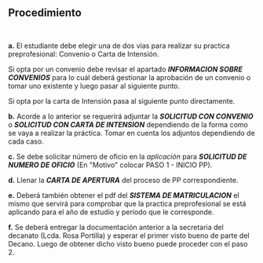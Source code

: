 ## Procedimiento
~~~
 
~~~
**a.** El estudiante debe elegir una de dos vías para realizar su practica preprofesional: Convenio o Carta de Intensión. 

Si opta por un convenio debe revisar el apartado ***INFORMACION SOBRE CONVENIOS*** para lo cuál deberá gestionar la aprobación de un convenio o tomar uno existente y luego pasar al siguiente punto.

Si opta por la carta de Intensión pasa al siguiente punto directamente.

**b.** Acorde a lo anterior se requerirá adjuntar la ***SOLICITUD CON CONVENIO*** o ***SOLICITUD CON CARTA DE INTENSION*** dependiendo de la forma como se vaya a realizar la práctica. Tomar en cuenta los adjuntos dependiendo de cada caso.

**c.** Se debe solicitar número de oficio en la *aplicación* para ***SOLICITUD DE NUMERO DE OFICIO*** (En "Motivo" colocar PASO 1 - INICIO PP).

**d.** Llenar la ***CARTA DE APERTURA*** del proceso de PP correspondiente.

**e.** Deberá también obtener el pdf del ***SISTEMA DE MATRICULACION*** el mismo que servirá para comprobar que la practica preprofesional se está aplicando para el año de estudio y período que le corresponde.

**f.** Se deberá entregar la documentación anterior a la secretaria del decanato (Lcda. Rosa Portilla) y esperar el primer visto bueno de parte del Decano. Luego de obtener dicho visto bueno puede proceder con el paso 2.
~~~
 
~~~